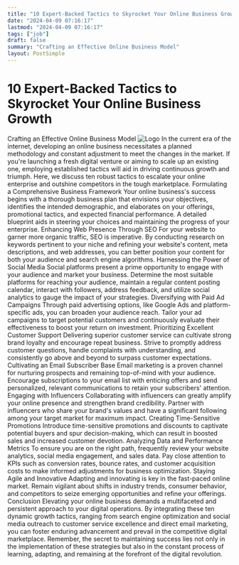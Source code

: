 ```yaml
---
title: "10 Expert-Backed Tactics to Skyrocket Your Online Business Growth"
date: "2024-04-09 07:16:17"
lastmod: "2024-04-09 07:16:17"
tags: ["job"]
draft: false
summary: "Crafting an Effective Online Business Model"
layout: PostSimple
---
```

# 10 Expert-Backed Tactics to Skyrocket Your Online Business Growth
Crafting an Effective Online Business Model
<img alt="Logo" class="lazyImg" data-src="https://cdn.seniorsselection.com/src_image/e791b0eb8351a773e7668adc49ecb69e.webp" src="/statics/image/loading.webp"/>
In the current era of the internet, developing an online business necessitates a planned methodology and constant adjustment to meet the changes in the market. If you're launching a fresh digital venture or aiming to scale up an existing one, employing established tactics will aid in driving continuous growth and triumph. Here, we discuss ten robust tactics to escalate your online enterprise and outshine competitors in the tough marketplace.
Formulating a Comprehensive Business Framework
Your online business's success begins with a thorough business plan that envisions your objectives, identifies the intended demographic, and elaborates on your offerings, promotional tactics, and expected financial performance. A detailed blueprint aids in steering your choices and maintaining the progress of your enterprise.
Enhancing Web Presence Through SEO
For your website to garner more organic traffic, SEO is imperative. By conducting research on keywords pertinent to your niche and refining your website's content, meta descriptions, and web addresses, you can better position your content for both your audience and search engine algorithms.
Harnessing the Power of Social Media
Social platforms present a prime opportunity to engage with your audience and market your business. Determine the most suitable platforms for reaching your audience, maintain a regular content posting calendar, interact with followers, address feedback, and utilize social analytics to gauge the impact of your strategies.
Diversifying with Paid Ad Campaigns
Through paid advertising options, like Google Ads and platform-specific ads, you can broaden your audience reach. Tailor your ad campaigns to target potential customers and continuously evaluate their effectiveness to boost your return on investment.
Prioritizing Excellent Customer Support
Delivering superior customer service can cultivate strong brand loyalty and encourage repeat business. Strive to promptly address customer questions, handle complaints with understanding, and consistently go above and beyond to surpass customer expectations.
Cultivating an Email Subscriber Base
Email marketing is a proven channel for nurturing prospects and remaining top-of-mind with your audience. Encourage subscriptions to your email list with enticing offers and send personalized, relevant communications to retain your subscribers' attention.
Engaging with Influencers
Collaborating with influencers can greatly amplify your online presence and strengthen brand credibility. Partner with influencers who share your brand's values and have a significant following among your target market for maximum impact.
Creating Time-Sensitive Promotions
Introduce time-sensitive promotions and discounts to captivate potential buyers and spur decision-making, which can result in boosted sales and increased customer devotion.
Analyzing Data and Performance Metrics
To ensure you are on the right path, frequently review your website analytics, social media engagement, and sales data. Pay close attention to KPIs such as conversion rates, bounce rates, and customer acquisition costs to make informed adjustments for business optimization.
Staying Agile and Innovative
Adapting and innovating is key in the fast-paced online market. Remain vigilant about shifts in industry trends, consumer behavior, and competitors to seize emerging opportunities and refine your offerings.
Conclusion
Elevating your online business demands a multifaceted and persistent approach to your digital operations. By integrating these ten dynamic growth tactics, ranging from search engine optimization and social media outreach to customer service excellence and direct email marketing, you can foster enduring advancement and prevail in the competitive digital marketplace. Remember, the secret to maintaining success lies not only in the implementation of these strategies but also in the constant process of learning, adapting, and remaining at the forefront of the digital revolution.
        